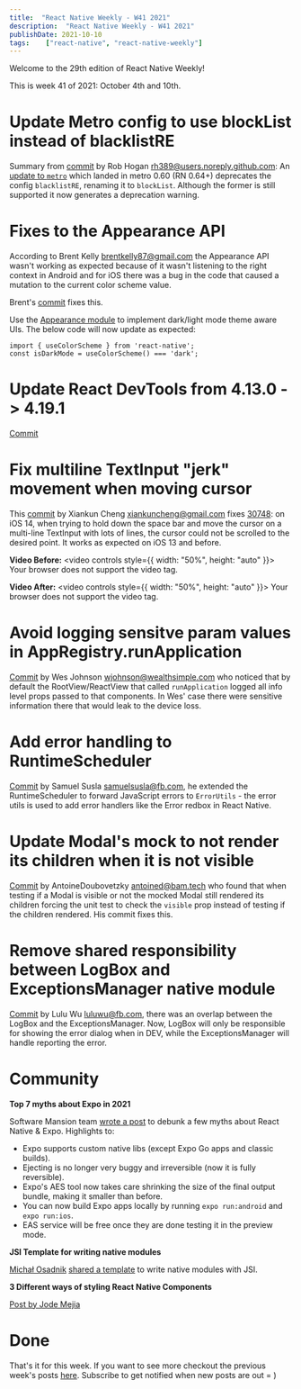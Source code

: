 ```yaml
---
title:  "React Native Weekly - W41 2021"
description:  "React Native Weekly - W41 2021"
publishDate: 2021-10-10
tags:    ["react-native", "react-native-weekly"]
---
```


Welcome to the 29th edition of React Native Weekly! 

This is week 41 of 2021: October 4th and 10th.

# Update Metro config to use blockList instead of blacklistRE

Summary from [commit](https://github.com/facebook/react-native/commit/7923804c28a) by Rob Hogan rh389@users.noreply.github.com:
An [update to `metro`](https://github.com/facebook/metro/commit/94c0b541b4bfa17aee4efa0f1969565522ce830d#diff-1a3c1a959bb8c4e2e9743c03cb7a6d0c56648ffcfe129a11b9090bfc139622dd) which landed in metro 0.60 (RN 0.64+) deprecates the config `blacklistRE`, renaming it to `blockList`. Although the former is still supported it now generates a deprecation warning.


# Fixes to the Appearance API

According to Brent Kelly brentkelly87@gmail.com the Appearance API wasn't working as expected because of it wasn't listening to the right context in Android and for iOS there was a bug in the code that caused a mutation to the current color scheme value.

Brent's [commit](https://github.com/facebook/react-native/commit/25a2c608f79) fixes this.

Use the [Appearance module](https://reactnative.dev/docs/appearance) to implement dark/light mode theme aware UIs.  The below code will now update as expected:

```
import { useColorScheme } from 'react-native';
const isDarkMode = useColorScheme() === 'dark';
```

# Update React DevTools from 4.13.0 -> 4.19.1

[Commit](https://github.com/facebook/react-native/commit/356236471ab)


# Fix multiline TextInput "jerk" movement when moving cursor 


This [commit](https://github.com/facebook/react-native/commit/22801870f06) by Xiankun Cheng xiankuncheng@gmail.com fixes [30748](https://github.com/facebook/react-native/issues/30748): on iOS 14, when trying to hold down the space bar and move the cursor on a multi-line TextInput with lots of lines, the cursor could not be scrolled to the desired point. It works as expected on iOS 13 and before.


**Video Before:**
<video controls style={{ width: "50%", height: "auto" }}>
  <source src="https://user-images.githubusercontent.com/6382178/132800651-fb7cd2ac-fbd1-4ec4-9e3b-c06ab5b6a114.MP4" type="video/mp4"/>
  Your browser does not support the video tag.
</video>

**Video After:**
<video controls style={{ width: "50%", height: "auto" }}>
  <source src="https://user-images.githubusercontent.com/6382178/132800677-f349fe7f-5902-40ff-8b93-ecc96ce29166.MP4" type="video/mp4"/>
  Your browser does not support the video tag.
</video>





# Avoid logging sensitve param values in AppRegistry.runApplication

[Commit](https://github.com/facebook/react-native/commit/e612d3a116f) by Wes Johnson wjohnson@wealthsimple.com who noticed that by default the RootView/ReactView that called `runApplication` logged all info level props passed to that components. In Wes' case there were sensitive information there that would leak to the device loss.



# Add error handling to RuntimeScheduler

[Commit](https://github.com/facebook/react-native/commit/27304fcd0bd) by Samuel Susla samuelsusla@fb.com, he extended the RuntimeScheduler to forward JavaScript errors to `ErrorUtils` - the error utils is used to add error handlers like the Error redbox in React Native.


# Update Modal's mock to not render its children when it is not visible

[Commit](https://github.com/facebook/react-native/commit/ec614c16b33) by AntoineDoubovetzky antoined@bam.tech who found that when testing if a Modal is visible or not the mocked Modal still rendered its children forcing the unit test to check the `visible` prop instead of testing if the children rendered. His commit fixes this.


# Remove shared responsibility between LogBox and ExceptionsManager native module

[Commit](https://github.com/facebook/react-native/commit/c901c43d11a) by Lulu Wu luluwu@fb.com, there was an overlap between the LogBox and the ExceptionsManager. Now, LogBox will only be responsible for showing the error dialog when in DEV, while the ExceptionsManager will handle reporting the error.


# Community

**Top 7 myths about Expo in 2021**

Software Mansion team [wrote a post](https://blog.swmansion.com/top-7-myths-about-expo-in-2021-ee66f929bf9f) to debunk a few myths about React Native & Expo. Highlights to:
- Expo supports custom native libs (except Expo Go apps and classic builds).
- Ejecting is no longer very buggy and irreversible (now it is fully reversible).
- Expo's AES tool now takes care shrinking the size of the final output bundle, making it smaller than before.
- You can now build Expo apps locally by running `expo run:android` and `expo run:ios`.
- EAS service will be free once they are done testing it in the preview mode.


**JSI Template for writing native modules**

[Michał Osadnik](https://twitter.com/mosdnk) [shared a template](https://twitter.com/mosdnk/status/1445893563108282373) to write native modules with JSI.

**3 Different ways of styling React Native Components**

[Post by Jode Mejia](https://twitter.com/JoseMejia62/status/1446983009459081218?s=20)

# Done

That's it for this week. If you want to see more checkout the previous week's posts [here](/tags/react-native). Subscribe to get notified when new posts are out = )

